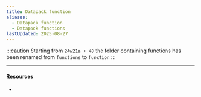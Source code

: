 ```yaml
---
title: Datapack function
aliases:
  - Datapack function
  - Datapack functions
lastUpdated: 2025-08-27
---
```



:::caution
Starting from `24w21a • 48` the folder containing functions has been renamed from `functions` to `function`
:::

<NoContent />

---

#### Resources

- <Wiki src="https://minecraft.wiki/w/Data_pack" name="Data pack" />
